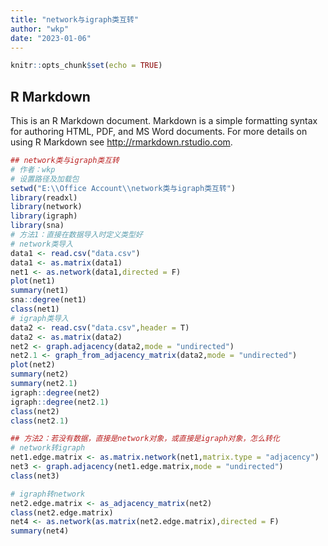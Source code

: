 ```yaml
---
title: "network与igraph类互转"
author: "wkp"
date: "2023-01-06"
---
```


```r
knitr::opts_chunk$set(echo = TRUE)
```

## R Markdown

This is an R Markdown document. Markdown is a simple formatting syntax for authoring HTML, PDF, and MS Word documents. For more details on using R Markdown see <http://rmarkdown.rstudio.com>.


```r
## network类与igraph类互转
# 作者：wkp
# 设置路径及加载包
setwd("E:\\Office Account\\network类与igraph类互转")
library(readxl)
library(network)
library(igraph)
library(sna)
# 方法1：直接在数据导入时定义类型好
# network类导入
data1 <- read.csv("data.csv")
data1 <- as.matrix(data1)
net1 <- as.network(data1,directed = F)
plot(net1)
summary(net1)
sna::degree(net1)
class(net1)
# igraph类导入
data2 <- read.csv("data.csv",header = T)
data2 <- as.matrix(data2)
net2 <- graph.adjacency(data2,mode = "undirected")
net2.1 <- graph_from_adjacency_matrix(data2,mode = "undirected")
plot(net2)
summary(net2)
summary(net2.1)
igraph::degree(net2)
igraph::degree(net2.1)
class(net2)
class(net2.1)

## 方法2：若没有数据，直接是network对象，或直接是igraph对象，怎么转化
# network转igraph
net1.edge.matrix <- as.matrix.network(net1,matrix.type = "adjacency")
net3 <- graph.adjacency(net1.edge.matrix,mode = "undirected")
class(net3)

# igraph转network
net2.edge.matrix <- as_adjacency_matrix(net2)
class(net2.edge.matrix)
net4 <- as.network(as.matrix(net2.edge.matrix),directed = F)
summary(net4)

```